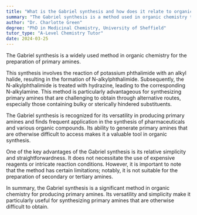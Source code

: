 ```yaml
---
title: "What is the Gabriel synthesis and how does it relate to organic chemistry?"
summary: "The Gabriel synthesis is a method used in organic chemistry to prepare primary amines."
author: "Dr. Charlotte Green"
degree: "PhD in Medicinal Chemistry, University of Sheffield"
tutor_type: "A-Level Chemistry Tutor"
date: 2024-03-25
---
```


The Gabriel synthesis is a widely used method in organic chemistry for the preparation of primary amines.

This synthesis involves the reaction of potassium phthalimide with an alkyl halide, resulting in the formation of N-alkylphthalimide. Subsequently, the N-alkylphthalimide is treated with hydrazine, leading to the corresponding N-alkylamine. This method is particularly advantageous for synthesizing primary amines that are challenging to obtain through alternative routes, especially those containing bulky or sterically hindered substituents.

The Gabriel synthesis is recognized for its versatility in producing primary amines and finds frequent application in the synthesis of pharmaceuticals and various organic compounds. Its ability to generate primary amines that are otherwise difficult to access makes it a valuable tool in organic synthesis.

One of the key advantages of the Gabriel synthesis is its relative simplicity and straightforwardness. It does not necessitate the use of expensive reagents or intricate reaction conditions. However, it is important to note that the method has certain limitations; notably, it is not suitable for the preparation of secondary or tertiary amines.

In summary, the Gabriel synthesis is a significant method in organic chemistry for producing primary amines. Its versatility and simplicity make it particularly useful for synthesizing primary amines that are otherwise difficult to obtain.
    
